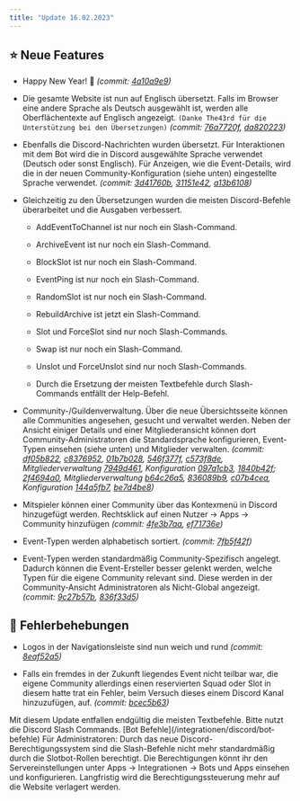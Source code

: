 ```yaml
---
title: "Update 16.02.2023"
---
```



<Releases server="2.1.0" serverNew frontend="1.1.0" frontendNew/>

## ⭐ Neue Features

* Happy New Year! 🎉 _(commit: [4a10a9e9](https://github.com/Alf-Melmac/slotbot-frontend/commit/4a10a9e92d52f56d0a58d3544687f9a0924bc493))_

* Die gesamte Website ist nun auf Englisch übersetzt. Falls im Browser eine andere Sprache als Deutsch ausgewählt ist, werden alle Oberflächentexte auf Englisch angezeigt. `(Danke The43rd für die Unterstützung bei den Übersetzungen)` _(commit: [76a7720f](https://github.com/Alf-Melmac/slotbot-frontend/commit/76a7720f1ef3f9aa9f9362ef0d2c9116d78497d2), [da820223](https://github.com/Alf-Melmac/slotbot-frontend/commit/da82022321eb2e6dba241443686730314709e4ad))_

* Ebenfalls die Discord-Nachrichten wurden übersetzt. Für Interaktionen mit dem Bot wird die in Discord ausgewählte Sprache verwendet (Deutsch oder sonst Englisch). Für Anzeigen, wie die Event-Details, wird die in der neuen Community-Konfiguration (siehe unten) eingestellte Sprache verwendet. _(commit: [3d41760b](https://github.com/Alf-Melmac/slotbotServer/commit/3d41760b29c5143089b71e6f7dd6fc3eac11c955), [31151e42](https://github.com/Alf-Melmac/slotbotServer/commit/31151e42b526a50f5dcf641bcc006be51665cae5), [a13b6108](https://github.com/Alf-Melmac/slotbotServer/commit/a13b6108a00fe354a826e2642c3dde869219ad0b))_

* Gleichzeitig zu den Übersetzungen wurden die meisten Discord-Befehle überarbeitet und die Ausgaben verbessert.

  * AddEventToChannel ist nur noch ein Slash-Command.

  * ArchiveEvent ist nur noch ein Slash-Command.

  * BlockSlot ist nur noch ein Slash-Command.

  * EventPing ist nur noch ein Slash-Command.

  * RandomSlot ist nur noch ein Slash-Command.

  * RebuildArchive ist jetzt ein Slash-Command.

  * Slot und ForceSlot sind nur noch Slash-Commands.

  * Swap ist nur noch ein Slash-Command.

  * Unslot und ForceUnslot sind nur noch Slash-Commands.

  * Durch die Ersetzung der meisten Textbefehle durch Slash-Commands entfällt der Help-Befehl.

* Community-/Guildenverwaltung. Über die neue Übersichtsseite können alle Communities angesehen, gesucht und verwaltet werden. Neben der Ansicht einiger Details und einer Mitgliederansicht können dort Community-Administratoren die Standardsprache konfigurieren, Event-Typen einsehen (siehe unten) und Mitglieder verwalten. _(commit: [df05b822](https://github.com/Alf-Melmac/slotbot-frontend/commit/df05b822aa9c1f869d6a69139b1723554b0280da), [c8376952](https://github.com/Alf-Melmac/slotbot-frontend/commit/c837695231f903653a5770b340d32fa6da79c94d), [01b7b028](https://github.com/Alf-Melmac/slotbot-frontend/commit/01b7b028933dd337f2e134f83595d189c9c24dc3), [546f377f](https://github.com/Alf-Melmac/slotbot-frontend/commit/546f377f33e06c92fd6b324a83ee66db518daf68), [c573f8de](https://github.com/Alf-Melmac/slotbot-frontend/commit/c573f8de080d34e637ba3c4a77c8f825c36ad49a), Mitgliederverwaltung [7949d461](https://github.com/Alf-Melmac/slotbot-frontend/commit/7949d4615c80cf5afcae3d9cbbf66df67c0ee01a), Konfiguration [097a1cb3](https://github.com/Alf-Melmac/slotbot-frontend/commit/097a1cb31713a86a3d84c8de7b88d0f04f6f319c), [1840b42f](https://github.com/Alf-Melmac/slotbot-frontend/commit/1840b42f37855a251ced845bcc4b0225e8fc35e1); [2f4694a0](https://github.com/Alf-Melmac/slotbotServer/commit/2f4694a0cff3891c9b764c298bc655ff0c97148a), Mitgliederverwaltung [b64c26a5](https://github.com/Alf-Melmac/slotbotServer/commit/b64c26a5d769c4ef5f756ff728c85a7d4eca4141), [836089b9](https://github.com/Alf-Melmac/slotbotServer/commit/836089b9a611281c0becd94a93db7f56949b78ea), [c07b4cea](https://github.com/Alf-Melmac/slotbotServer/commit/c07b4cea6cb3d589620d92cccb611a5c1c6d80ad), Konfiguration [144a5fb7](https://github.com/Alf-Melmac/slotbotServer/commit/144a5fb7a48a920eeaafcbd5fd78333018842a7d), [be7d4be8](https://github.com/Alf-Melmac/slotbotServer/commit/be7d4be802a7861594bc0b449db94ff3874126dd))_

* Mitspieler können einer Community über das Kontexmenü in Discord hinzugefügt werden. Rechtsklick auf einen Nutzer -> Apps -> Community hinzufügen _(commit: [4fe3b7aa](https://github.com/Alf-Melmac/slotbotServer/commit/4fe3b7aa5709f33c5f14ac83360c7e17f5c5ac53), [ef71736e](https://github.com/Alf-Melmac/slotbotServer/commit/ef71736eb2837f5dabfe43a240be23cdb6535eaa))_

* Event-Typen werden alphabetisch sortiert. _(commit: [7fb5f42f](https://github.com/Alf-Melmac/slotbotServer/commit/7fb5f42f8244c349fc54eade7cdc59bef12cc49d))_

* Event-Typen werden standardmäßig Community-Spezifisch angelegt. Dadurch können die Event-Ersteller besser gelenkt werden, welche Typen für die eigene Community relevant sind. Diese werden in der Community-Ansicht Administratoren als Nicht-Global angezeigt. _(commit: [9c27b57b](https://github.com/Alf-Melmac/slotbotServer/commit/9c27b57bd3490da72e928717498f3f7a95293370), [836f33d5](https://github.com/Alf-Melmac/slotbotServer/commit/836f33d5f638ef12af8e54268c8c722cf1666578))_

## 🐞 Fehlerbehebungen

* Logos in der Navigationsleiste sind nun weich und rund _(commit: [8eaf52a5](https://github.com/Alf-Melmac/slotbot-frontend/commit/8eaf52a5505bcff3626f578db2e0d122caddcd54))_

* Falls ein fremdes in der Zukunft liegendes Event nicht teilbar war, die eigene Community allerdings einen reservierten Squad oder Slot in diesem hatte trat ein Fehler, beim Versuch dieses einem Discord Kanal hinzuzufügen, auf. _(commit: [bcec5b63](https://github.com/Alf-Melmac/slotbotServer/commit/bcec5b63fc2d98447046ad5108b47a5906f8644b))_

<Info>
	Mit diesem Update entfallen endgültig die meisten Textbefehle. Bitte nutzt die Discord Slash Commands. [Bot Befehle](/integrationen/discord/bot-befehle)
</Info>

<Warning>
	Für Administratoren: Durch das neue Discord-Berechtigungssystem sind die Slash-Befehle nicht mehr standardmäßig durch die Slotbot-Rollen berechtigt. Die Berechtigungen könnt ihr den Servereinstellungen unter Apps -> Integrationen -> Bots und Apps einsehen und konfigurieren. Langfristig wird die Berechtigungssteuerung mehr auf die Website verlagert werden.
</Warning>
